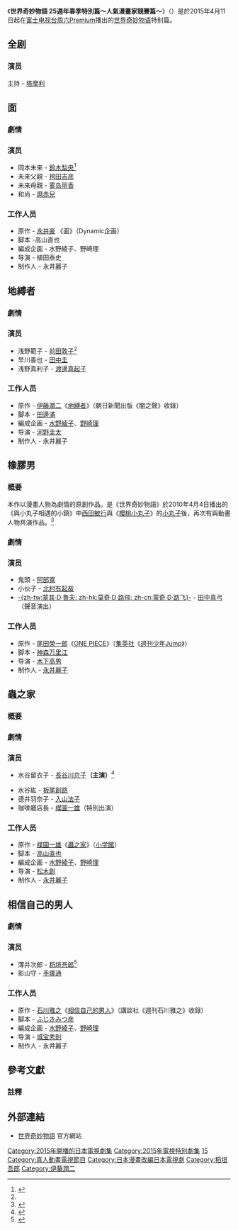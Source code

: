 {{noteTA
|G1=JP}}

《'''世界奇妙物語 25週年春季特別篇～人氣漫畫家競賽篇～'''》（{{jpn|j=世にも奇妙な物語　25周年スペシャル・春～人気マンガ家競演編～|hg=よにもきみょうなものがたり 25しゅうねんスペシャル・はる にんきマンガかきょうえんへん|rm=}}）是於2015年4月11日起在[[富士电视台|富士电视台]][[周六Premium|周六Premium]]播出的[[世界奇妙物语|世界奇妙物语]]特别篇。

== 全剧 ==
=== 演员 ===
;主持 - [[塔摩利|塔摩利]]

== 面 ==
=== 劇情 ===

=== 演员 ===
* 岡本未来 - [[鈴木梨央|鈴木梨央]]<ref name=":0">{{Cite web |url=http://www.fujitv.co.jp/fujitv/news/pub_2015/150402-108.html |title=前田敦子がシリーズ初主演『世にも奇妙な物語 25周年スペシャル・春～人気マンガ家競演編～』|date=2015-04-02 |accessdate=2015-04-02 |archive-date=2015-04-02 |archive-url=https://web.archive.org/web/20150402211015/http://www.fujitv.co.jp/fujitv/news/pub_2015/150402-108.html |dead-url=yes }}</ref>
* 未来父親 - [[袴田吉彦|袴田吉彦]]
* 未来母親 - [[雾岛丽香|雾岛丽香]]
* 和尚 - [[麿赤兒|麿赤兒]]

=== 工作人员 ===
* 原作 - [[永井豪|永井豪]] 《面》（Dynamic企画）
* 脚本 -高山直也 
* 編成企画 - 水野綾子、野崎理 
* 导演 - 植田泰史 
* 制作人 - 永井麗子

== 地縛者 ==
=== 劇情 ===

=== 演员 ===
* 浅野範子 - [[前田敦子|前田敦子]]<ref name=":0"/>
* 早川善也 - [[田中圭|田中圭]]
* 浅野真利子 - [[渡邊真起子|渡邊真起子]]

=== 工作人员 ===
* 原作 - [[伊藤潤二|伊藤潤二]]《[[地縛者|地縛者]]》（朝日新聞出版《闇之聲》收錄）
* 脚本 - [[田邊滿|田邊滿]]
* 編成企画 - [[水野綾子|水野綾子]]、[[野崎理|野崎理]]
* 导演 - [[河野圭太|河野圭太]]
* 制作人 - 永井麗子

== 橡膠男 ==

=== 概要 ===
本作以漫畫人物為劇情的原創作品。是《世界奇妙物語》於2010年4月4日播出的《與小丸子相遇的小鎮》中[[西田敏行|西田敏行]]與《[[櫻桃小丸子|櫻桃小丸子]]》的[[櫻桃小丸子角色列表#櫻家|小丸子]]後，再次有與動畫人物共演作品。<ref>{{Cite web |url=http://www.fujitv.co.jp/fujitv/news/pub_2015/i/150310-i042.html |title=阿部寛＆ルフィが初共演　阿部寛がゴム人間に！夢の共演が実現！『世にも奇妙な物語　25周年スペシャル・春～人気マンガ家競演編～（仮）』 |accessdate=2015-04-02 |archive-date=2015-03-30 |archive-url=https://web.archive.org/web/20150330173252/http://www.fujitv.co.jp/fujitv/news/pub_2015/i/150310-i042.html |dead-url=no }}</ref>

=== 劇情 ===

=== 演员 ===
* 鬼頭 - [[阿部寬|阿部寬]]
* 小伙子 - [[北村有起哉|北村有起哉]]
* [[蒙其·D·魯夫|-{zh-tw:蒙其·D·魯夫; zh-hk:莫奇·D·路飛; zh-cn:蒙奇·D·路飞}-]] - [[田中真弓|田中真弓]]（聲音演出）

=== 工作人员 ===
* 原作 - [[尾田榮一郎|尾田榮一郎]]《[[ONE_PIECE|ONE PIECE]]》（[[集英社|集英社]]《[[週刊少年Jump|週刊少年Jump]]》）
* 脚本 - [[神森万里江|神森万里江]] 
* 导演 - [[木下高男|木下高男]]
* 制作人 - [[永井麗子|永井麗子]]

== 蟲之家 ==

=== 概要 ===

=== 劇情 ===

=== 演员 ===
*水谷留衣子 - [[長谷川京子|長谷川京子]]'''（主演）'''<ref>{{Cite web |url=http://www.fujitv.co.jp/fujitv/news/pub_2015/150403-109.html |title=長谷川京子、楳図かずお原作でクモになる！『世にも奇妙な物語 25周年スペシャル・春～人気マンガ家競演編～』 |accessdate=2015-04-03 |archive-date=2015-04-07 |archive-url=https://web.archive.org/web/20150407030038/http://www.fujitv.co.jp/fujitv/news/pub_2015/150403-109.html |dead-url=no }}</ref>

*水谷紘 - [[板尾創路|板尾創路]]
*德井羽奈子 - [[入山法子|入山法子]]
*咖啡廳店長 - [[楳圖一雄|楳圖一雄]]（特別出演）

=== 工作人员 ===
* 原作 - [[楳圖一雄|楳圖一雄]]《[[蟲之家|蟲之家]]》（[[小学館|小学館]]）
* 脚本 - [[高山直也|高山直也]]
* 編成企画 - [[水野綾子|水野綾子]]、[[野崎理|野崎理]]
* 导演 - [[松木創|松木創]]
* 制作人 - [[永井麗子|永井麗子]]

== 相信自己的男人 ==
=== 劇情 ===

=== 演员 ===
* 薄井次郎 - [[稻垣吾郎|稻垣吾郎]]<ref>{{Cite web |url=http://www.fujitv.co.jp/fujitv/news/pub_2015/150330-101.html |title=14年ぶり稲垣吾郎主演決定！影の薄い男役「僕だからできる役」『世にも奇妙な物語 25周年スペシャル・春～人気マンガ家競演編～』 |accessdate=2015-04-02 |archive-date=2015-04-02 |archive-url=https://web.archive.org/web/20150402211739/http://www.fujitv.co.jp/fujitv/news/pub_2015/150330-101.html |dead-url=no }}</ref>
* 影山守 - [[手塚通|手塚通]]

=== 工作人员 ===
* 原作 - [[石川雅之|石川雅之]]《[[相信自己的男人|相信自己的男人]]》（講談社《週刊石川雅之》收錄） 
* 脚本 - [[ふじきみつ彦|ふじきみつ彦]]
* 編成企画 - [[水野綾子|水野綾子]]、[[野崎理|野崎理]]
* 导演 - [[城宝秀則|城宝秀則]]
* 制作人 - 永井麗子

== 參考文獻 ==
{{Reflist}}
=== 註釋 ===
{{Reflist|group="注"}}

== 外部連結 ==
* [http://www.fujitv.co.jp/b_hp/kimyo/ 世界奇妙物語] {{Wayback|url=http://www.fujitv.co.jp/b_hp/kimyo/ |date=20150406201802 }}官方網站 {{ja icon}}
{{Portal bar|日本|文化|動漫}}
{{伊藤潤二}}
{{世界奇妙物語}}
{{DEFAULTSORT:Yonimokimyōnamonogatari 25-shūnen supesharu haru ~ ninki manga-ka kyōen-hen ~}}
[[Category:2015年開播的日本電視劇集|Category:2015年開播的日本電視劇集]]
[[Category:2015年電視特別劇集|Category:2015年電視特別劇集]]
[[Category:世界奇妙物语|15]]
[[Category:真人動畫電視節目|Category:真人動畫電視節目]]
[[Category:日本漫畫改編日本電視劇|Category:日本漫畫改編日本電視劇]]
[[Category:稻垣吾郎|Category:稻垣吾郎]]
[[Category:伊藤潤二|Category:伊藤潤二]]